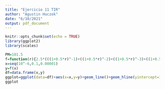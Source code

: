 ```yaml
---
title: "Ejercicio 11 TIR"
author: "Agustin Huczok"
date: "6/10/2021"
output: pdf_document
---
```


```r
knitr::opts_chunk$set(echo = TRUE)
library(ggplot2)
library(scales)
```

```r
PM=101.5
f=function(r){2.5*(((1+0.5*r)^-1)+((1+0.5*r)^-2)+((1+0.5*r)^-3)+((1+0.5*r)^-4)+((1+0.5*r)^-5)+((1+0.5*r)^-6)+((1+0.5*r)^-7)+((1+0.5*r)^-8)+((1+0.5*r)^-9)+((1+0.5*r)^-10))+100*(1+0.5*r)^-10}
x=seq(10^-6,0.1,0.00001)
y=f(x)
df=data.frame(x,y)
ggplot=ggplot(data=df)+aes(x=x,y=y)+geom_line()+geom_hline(yintercept=101.5,col="red")+scale_x_continuous(name="tasa",label=percent)+scale_y_continuous(name="PM",labels =comma)
ggplot
```

